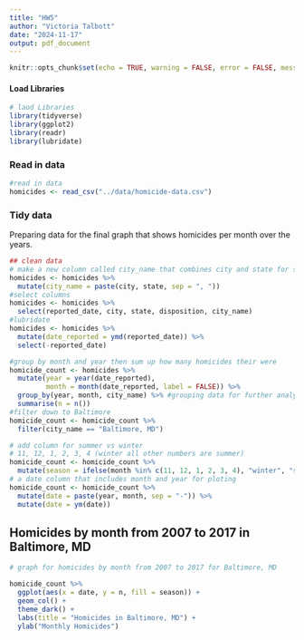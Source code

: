```yaml
---
title: "HW5"
author: "Victoria Talbott"
date: "2024-11-17"
output: pdf_document
---
```


```r
knitr::opts_chunk$set(echo = TRUE, warning = FALSE, error = FALSE, message = FALSE)
```

#### Load Libraries

```r
# laod Libraries
library(tidyverse)
library(ggplot2)
library(readr)
library(lubridate)
```

### Read in data

```r
#read in data
homicides <- read_csv("../data/homicide-data.csv")
```


### Tidy data
Preparing data for the final graph that shows homicides per month over the years. 
```r
## clean data
# make a new column called city_name that combines city and state for something like this "Baltimore, MD)
homicides <- homicides %>% 
  mutate(city_name = paste(city, state, sep = ", ")) 
#select columns
homicides <- homicides %>% 
  select(reported_date, city, state, disposition, city_name)
#lubridate
homicides <- homicides %>% 
  mutate(date_reported = ymd(reported_date)) %>% 
  select(-reported_date)

#group by month and year then sum up how many homicides their were
homicide_count <- homicides %>% 
  mutate(year = year(date_reported),        
         month = month(date_reported, label = FALSE)) %>%  
  group_by(year, month, city_name) %>% #grouping data for further analysis
  summarise(n = n())  
#filter down to Baltimore
homicide_count <- homicide_count %>% 
  filter(city_name == "Baltimore, MD")

# add column for summer vs winter
# 11, 12, 1, 2, 3, 4 (winter all other numbers are summer)
homicide_count <- homicide_count %>% 
  mutate(season = ifelse(month %in% c(11, 12, 1, 2, 3, 4), "winter", "summer"))
# a date column that includes month and year for ploting
homicide_count <- homicide_count %>%
  mutate(date = paste(year, month, sep = "-")) %>% 
  mutate(date = ym(date))

```

## Homicides by month from 2007 to 2017 in Baltimore, MD
```r
# graph for homicides by month from 2007 to 2017 for Baltimore, MD

homicide_count %>% 
  ggplot(aes(x = date, y = n, fill = season)) +
  geom_col() +
  theme_dark() +
  labs(title = "Homicides in Baltimore, MD") +
  ylab("Monthly Homicides")
```





